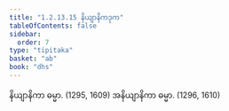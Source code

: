```yaml
---
title: "1.2.13.15 နိယျာနိကဒုက"
tableOfContents: false
sidebar:
  order: 7
type: "tipitaka"
basket: "ab"
book: "dhs"
---
```



<DynamicBreadcrumb />

<Division number="119" book="dhs">

<Paragraph number="273" book="dhs">
နိယျာနိကာ ဓမ္မာ. (<Emphasis>1295, 1609</Emphasis>)
</Paragraph>

<Paragraph number="274" book="dhs">
အနိယျာနိကာ ဓမ္မာ. (<Emphasis>1296, 1610</Emphasis>)
</Paragraph>
</Division>